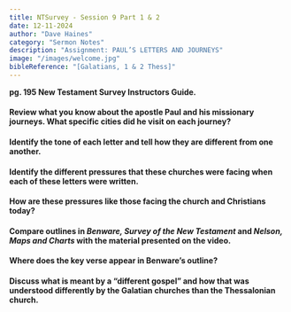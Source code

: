 ```yaml
---
title: NTSurvey - Session 9 Part 1 & 2
date: 12-11-2024
author: "Dave Haines"
category: "Sermon Notes"
description: "Assignment: PAUL’S LETTERS AND JOURNEYS"
image: "/images/welcome.jpg"
bibleReference: "[Galatians, 1 & 2 Thess]"
---
```


**pg. 195 New Testament Survey Instructors Guide.**

#### Review what you know about the apostle Paul and his missionary journeys. What specific cities did he visit on each journey?

#### Identify the tone of each letter and tell how they are different from one another.

#### Identify the different pressures that these churches were facing when each of these letters were written.

#### How are these pressures like those facing the church and Christians today?

#### Compare **outlines** in *Benware, Survey of the New Testament* and *Nelson, Maps and Charts* with the material presented on the video.

#### Where does the key verse appear in Benware’s outline?

#### Discuss what is meant by a “different gospel” and how that was understood differently by the Galatian churches than the Thessalonian church.